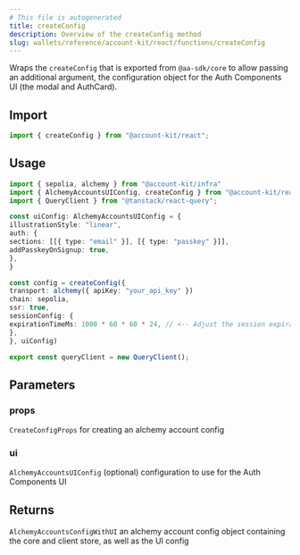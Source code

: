 ```yaml
---
# This file is autogenerated
title: createConfig
description: Overview of the createConfig method
slug: wallets/reference/account-kit/react/functions/createConfig
---
```


Wraps the `createConfig` that is exported from `@aa-sdk/core` to allow passing
an additional argument, the configuration object for the Auth Components UI
(the modal and AuthCard).

## Import

```ts
import { createConfig } from "@account-kit/react";
```

## Usage

```ts twoslash
import { sepolia, alchemy } from "@account-kit/infra"
import { AlchemyAccountsUIConfig, createConfig } from "@account-kit/react"
import { QueryClient } from "@tanstack/react-query";

const uiConfig: AlchemyAccountsUIConfig = {
illustrationStyle: "linear",
auth: {
sections: [[{ type: "email" }], [{ type: "passkey" }]],
addPasskeyOnSignup: true,
},
}

const config = createConfig({
transport: alchemy({ apiKey: "your_api_key" })
chain: sepolia,
ssr: true,
sessionConfig: {
expirationTimeMs: 1000 * 60 * 60 * 24, // <-- Adjust the session expiration time as needed (defauly 15 mins)
},
}, uiConfig)

export const queryClient = new QueryClient();
```

## Parameters

### props

`CreateConfigProps`
for creating an alchemy account config

### ui

`AlchemyAccountsUIConfig`
(optional) configuration to use for the Auth Components UI

## Returns

`AlchemyAccountsConfigWithUI`
an alchemy account config object containing the core and client store, as well as the UI config
